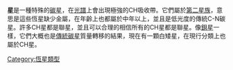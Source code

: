 {{unreferenced|time=2012-9-8}}
'''{{lang|en|CH}}星'''是一種特殊的[[碳星|碳星]]，在[[恆星光譜|光譜]]上會出現極強的CH吸收帶。它們屬於[[星族#年長的恆星|第二星族]]，意思是這些恆星缺少金屬，在年齡上也都屬於中年以上，並且是低光度的傳統C-N碳星。許多CH星都是聯星，並且可以合理的相信所有的CH星都是聯星。像[[鋇星|鋇星]]一樣，它們大概也是[[碳星#天文物理機制|傳統碳星]]質量轉移的結果，現在有一顆白矮星，在現行分類上也屬於CH星。

{{恆星}}{{star-stub}}

[[Category:恆星類型|Category:恆星類型]]